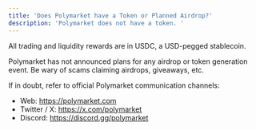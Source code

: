```yaml
---
title: 'Does Polymarket have a Token or Planned Airdrop?'
description: 'Polymarket does not have a token. '
---
```


All trading and liquidity rewards are in USDC, a USD-pegged stablecoin. 

Polymarket has not announced plans for any airdrop or token generation event. Be wary of scams claiming airdrops, giveaways, etc. 

If in doubt, refer to official Polymarket communication channels:

* Web: https://polymarket.com
* Twitter / X: https://x.com/polymarket
* Discord: https://discord.gg/polymarket